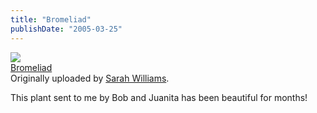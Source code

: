 ```yaml
---
title: "Bromeliad"
publishDate: "2005-03-25"
---
```


[![](images/3454840_db9b89dd06_m.jpg)](http://www.flickr.com/photos/54325514@N00/3454840/ "photo sharing")  
[Bromeliad](http://www.flickr.com/photos/54325514@N00/3454840/)  
Originally uploaded by [Sarah Williams](http://www.flickr.com/people/54325514@N00/).

This plant sent to me by Bob and Juanita has been beautiful for months!
